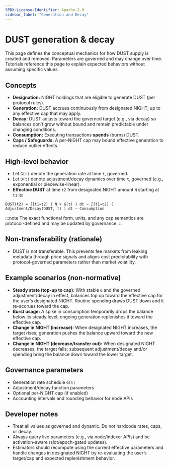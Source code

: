 ```yaml
---
SPDX-License-Identifier: Apache-2.0
sidebar_label: "Generation and Decay"
---
```


# DUST generation & decay

This page defines the conceptual mechanics for how DUST supply is created and removed. Parameters are governed and may change over time. Tutorials reference this page to explain expected behaviors without assuming specific values.

## Concepts

- **Designation:** NIGHT holdings that are eligible to generate DUST (per protocol rules).
- **Generation:** DUST accrues continuously from designated NIGHT, up to any effective cap that may apply.
- **Decay:** DUST adjusts toward the governed target (e.g., via decay) so balances don’t grow without bound and remain predictable under changing conditions.
- **Consumption:** Executing transactions **spends** (burns) DUST.
- **Caps / Safeguards:** A per-NIGHT cap may bound effective generation to reduce outlier effects.

## High-level behavior

- Let `G(t)` denote the generation rate at time `t`, governed.
- Let `D(t)` denote adjustment/decay dynamics over time `t`, governed (e.g., exponential or piecewise-linear).
- **Effective DUST** at time `t2` from designated NIGHT amount `N` starting at `t1` is:

```
DUST(t2) = ∫[t1→t2] ( N × G(t) ) dt − ∫[t1→t2] ( Adjustment/Decay(DUST, t) ) dt − Consumption
```

:::note
The exact functional form, units, and any cap semantics are protocol-defined and may be updated by governance.
:::

## Non-transferability (rationale)

- DUST is not transferable. This prevents fee markets from leaking metadata through price signals and aligns cost predictability with protocol-governed parameters rather than market volatility.

## Example scenarios (non-normative)

- **Steady state (top-up to cap):** With stable `G` and the governed adjustment/decay in effect, balances top up toward the effective cap for the user’s designated NIGHT. Routine spending draws DUST down and it re-accrues toward the cap.
- **Burst usage:** A spike in consumption temporarily drops the balance below its steady level; ongoing generation replenishes it toward the effective cap.
- **Change in NIGHT (increase):** When designated NIGHT increases, the target rises; generation pushes the balance upward toward the new effective cap.
- **Change in NIGHT (decrease/transfer out):** When designated NIGHT decreases, the target falls; subsequent adjustment/decay and/or spending bring the balance down toward the lower target.

## Governance parameters

- Generation rate schedule `G(t)`
- Adjustment/decay function parameters
- Optional per-NIGHT cap (if enabled)
- Accounting intervals and rounding behavior for node APIs

## Developer notes

- Treat all values as governed and dynamic. Do not hardcode rates, caps, or decay.  
- Always query live parameters (e.g., via node/indexer APIs) and be activation-aware (slot/epoch-gated updates).  
- Estimators should recompute using the current effective parameters and handle changes in designated NIGHT by re-evaluating the user’s target/cap and expected replenishment behavior.